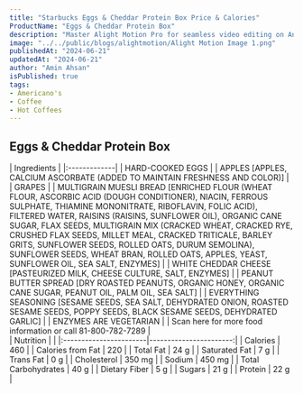 ```yaml
---
title: "Starbucks Eggs & Cheddar Protein Box Price & Calories"
ProductName: "Eggs & Cheddar Protein Box" 
description: "Master Alight Motion Pro for seamless video editing on Android, iOS, and Tablets with our ultimate guide, unlocking advanced features and elevating your skills in 2024!"
image: "../../public/blogs/alightmotion/Alight Motion Image 1.png"
publishedAt: "2024-06-21"
updatedAt: "2024-06-21"
author: "Amin Ahsan"
isPublished: true
tags:
- Americano's                
- Coffee
- Hot Coffees   
---
```


## Eggs & Cheddar Protein Box 

<div className="tables-container">
  <div className="table-wrapper">
    | Ingredients |  
    |:-------------|
    | HARD-COOKED EGGS |  
    | APPLES [APPLES, CALCIUM ASCORBATE (ADDED TO MAINTAIN FRESHNESS AND COLOR)] |  
    | GRAPES |  
    | MULTIGRAIN MUESLI BREAD [ENRICHED FLOUR (WHEAT FLOUR, ASCORBIC ACID (DOUGH CONDITIONER), NIACIN, FERROUS SULPHATE, THIAMINE MONONITRATE, RIBOFLAVIN, FOLIC ACID), FILTERED WATER, RAISINS (RAISINS, SUNFLOWER OIL), ORGANIC CANE SUGAR, FLAX SEEDS, MULTIGRAIN MIX (CRACKED WHEAT, CRACKED RYE, CRUSHED FLAX SEEDS, MILLET MEAL, CRACKED TRITICALE, BARLEY GRITS, SUNFLOWER SEEDS, ROLLED OATS, DURUM SEMOLINA), SUNFLOWER SEEDS, WHEAT BRAN, ROLLED OATS, APPLES, YEAST, SUNFLOWER OIL, SEA SALT, ENZYMES] |  
    | WHITE CHEDDAR CHEESE [PASTEURIZED MILK, CHEESE CULTURE, SALT, ENZYMES] |  
    | PEANUT BUTTER SPREAD [DRY ROASTED PEANUTS, ORGANIC HONEY, ORGANIC CANE SUGAR, PEANUT OIL, PALM OIL, SEA SALT] |  
    | EVERYTHING SEASONING [SESAME SEEDS, SEA SALT, DEHYDRATED ONION, ROASTED SESAME SEEDS, POPPY SEEDS, BLACK SESAME SEEDS, DEHYDRATED GARLIC] |  
    | ENZYMES ARE VEGETARIAN |  
    | Scan here for more food information or call 81-800-782-7289 |  
  </div>
  <div className="table-wrapper">
    | Nutrition              |                        |  
    |:-----------------------|-----------------------:|
    | Calories               | 460                    |  
    | Calories from Fat      | 220                    |  
    | Total Fat              | 24 g                   |  
    | Saturated Fat          | 7 g                    |  
    | Trans Fat              | 0 g                    |  
    | Cholesterol            | 350 mg                 |  
    | Sodium                 | 450 mg                 |  
    | Total Carbohydrates    | 40 g                   |  
    | Dietary Fiber          | 5 g                    |  
    | Sugars                 | 21 g                   |  
    | Protein                | 22 g                   |  
  </div>
</div>

<style jsx>{`
  .tables-container {
    display: flex;
    flex-direction: row;
    gap: 30px;
  }
  .table-wrapper {
    width: 500px; /* Adjust as needed */
  }
  @media (max-width: 768px) {
    .tables-container {
      flex-direction: column;
      gap: 0px; /* Adjust as needed */
    }
    .table-wrapper {
      width: 100%; /* Adjust as needed */
    }
  }
`}</style>
